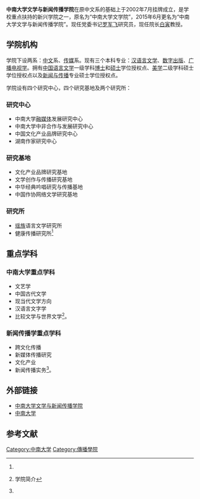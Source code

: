 {{refimprove|time=2015-01-08}}


{{Infobox University Department
 |名称              = 中南大学文学与新闻传播学院
 |其他名称        = The College of Literature and Journalism, <br/>Central South University
 |徽标              = <!-- 注释出：[[File:中南大学校徽.png|150px]] -->
 |徽标说明        = '''中南大学校徽'''
 |隶属              =[[中南大学|中南大学]]
 |建立时间        =2002年7月
 |类型              =二级学院
 |下属              =中文系、传媒系<ref name = "LJ-Info">{{cite web|url = https://clj.csu.edu.cn/xygk/xyjj.htm|title = 中南大学文学与新闻传播学院-学院简介|accessdate = 2022-02-11|archive-date = 2022-03-02|archive-url = https://web.archive.org/web/20220302144427/https://clj.csu.edu.cn/xygk/xyjj.htm}}</ref>
 |主管官员        =
 |主席              =
 |党委书记        =[[罗军飞|罗军飞]]<ref name = "LJ-Leader">{{cite web |url = https://clj.csu.edu.cn/xygk/xyld.htm |title = 中南大学文学与新闻传播学院-学院领导 |accessdate = 2022-02-11 |archive-date = 2022-03-07 |archive-url = https://web.archive.org/web/20220307203555/https://clj.csu.edu.cn/xygk/xyld.htm }}</ref>
 |头衔              = 党委副书记
 |头衔人名        =[[邓栗|邓栗]]<ref name = "LJ-Leader"/>
 |院长              =[[白寅|白寅]]<ref name = "LJ-Leader"/>
 |副院长           =[[范明献|范明献]]、[[陈国雄（中南大学教授）|陈国雄]]、[[纪海龙|纪海龙]]、[[刘新少|刘新少]]<ref name = "LJ-Leader"/>
 |系主任           =
 |所长              =
 |部长              =
 |主任              =
 |教职员工        = 65人<ref name = "LJ-Info"/>
 |员工              = 
 |学生              = 
 |本科生           = 896余人<ref name = "LJ-Info"/>
 |研究生           = 209余人<ref name = "LJ-Info"/>
 |博士生           = 20余人
 |其他学生        = 16人
 |地址              = {{CHN}}[[长沙市|长沙市]][[岳麓区|岳麓区]][[中南大学南校区|中南大学南校区]]文法楼
 |国家              =中华人民共和国
 |省                 =湖南省
 |市                 =长沙市
 |坐标              =
 |网址              = http://wxy.csu.edu.cn/index.htm
 |标志              =
 |脚注              =
}}

'''中南大学文学与新闻传播学院'''在原中文系的基础上于2002年7月挂牌成立，是学校重点扶持的新兴学院之一，原名为“中南大学文学院”，2015年6月更名为“中南大学文学与新闻传播学院”。现任党委书记[[罗军飞|罗军飞]]研究员，现任院长[[白寅|白寅]]教授。

==学院机构==
学院下设两系：[[中文|中文]]系、[[传媒|传媒]]系。现有三个本科专业：[[汉语言文学|汉语言文学]]、[[数字出版|数字出版]]、[[广播电视学|广播电视学]]。拥有[[中国语言文学|中国语言文学]]一级学科[[博士|博士]]和[[硕士|硕士]]学位授权点、[[美学|美学]]二级学科硕士学位授权点以及[[新闻与传播|新闻与传播]]专业硕士学位授权点。

学院设有四个研究中心，四个研究基地及两个研究所：
===研究中心===
*中南大学[[融媒体|融媒体]]发展研究中心
*中南大学中非合作与发展研究中心
*中国文化产业品牌研究中心
*湖南作家研究中心
===研究基地===
*文化产业品牌研究基地
*文学创作与传播研究基地
*中华经典吟唱研究与传播基地
*中国作协网络文学研究基地
===研究所===
*[[瑶族|瑶族]]语言文学研究所
*健康传播研究所<ref name = "LJ-Info"/>

==重点学科==
===中南大学重点学科===
*文艺学
*中国古代文学
*现当代文学方向
*汉语言文字学
*比较文学与世界文学<ref name="csu">{{cite web|url=http://wxy.csu.edu.cn/xygk/xygk.htm|title=中南大学文学院|access-date=2015-01-08|archive-url=https://web.archive.org/web/20150108112539/http://wxy.csu.edu.cn/xygk/xygk.htm|archive-date=2015-01-08|dead-url=yes}}学院简介</ref>。
===新闻传播学重点学科===
*跨文化传播
*新媒体传播研究
*文化产业
*新闻传播实务<ref name="csu" />。

==外部链接==
*[https://clj.csu.edu.cn/index.htm 中南大学文学与新闻传播学院] {{Wayback|url=https://clj.csu.edu.cn/index.htm |date=20220307204304 }}
*[https://www.csu.edu.cn/ 中南大学] {{Wayback|url=https://www.csu.edu.cn/ |date=20220523211742 }}

==参考文献==
{{reflist}}

{{中南大学}}

[[Category:中南大学|Category:中南大学]]
[[Category:傳播學院|Category:傳播學院]]